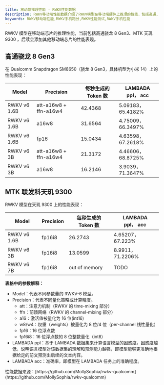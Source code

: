 ```yaml
---
title: 移动端推理性能 - RWKV性能数据
description: RWKV移动端性能数据介绍了RWKV模型在移动端硬件上推理的性能，包括高通、MTK等移动端芯片的性能表现。
keywords: RWKV移动端性能,RWKV手机跑分,RWKV性能测试,RWKV手机性能
---
```



<Callout type="info" emoji="ℹ️">
RWKV 模型在移动端芯片的推理性能，当前包括高通骁龙 8 Gen3、MTK 天玑 9300 ，后续会添加其他移动端芯片的性能表现。
</Callout>

## 高通骁龙 8 Gen3

在 Qualcomm Snapdragon SM8650（骁龙 8 Gen3，具体机型为小米 14）上的性能表现：

| Model        | Precision             | 每秒生成的 Token 数 | LAMBADA ppl， acc |
| ------------ | --------------------- | ------------------- | ---------------- |
| RWKV v6 1.6B | att-a16w8 + ffn-a16w4 | 42.4368             | 5.09183，65.4182% |
| RWKV v6 1.6B | a16w8                 | 31.6564             | 4.75009，66.3497% |
| RWKV v6 1.6B | fp16                  | 15.0434             | 4.63598，67.2618% |
| RWKV v6 3B   | att-a16w8 + ffn-a16w4 | 21.3172             | 4.46606，68.8725% |
| RWKV v6 3B   | a16w8                 | 16.2146             | 3.9039，71.3647%  |

## MTK 联发科天玑 9300 

RWKV 模型在天玑 9300 上的性能表现：

| Model        | Precision | 每秒生成的 Token 数 | LAMBADA ppl， acc |
| ------------ | --------- | ------------------- | ---------------- |
| RWKV v6 1.6B | fp16i8    | 26.2743             | 4.65207，67.223%            |
| RWKV v6 3B   | fp16i8    | 13.0599             | 8.9911，71.2206%           |
| RWKV v6 7B   | fp16i8    | out of memory       | TODO             |


**表格中的参数解释：**

- Model：代表不同参数量的 RWKV-6 模型。
- Precision：代表不同量化策略或计算精度。
  - att：注意力机制（RWKV 的 time-mixing 部分）
  - ffn：前馈网络（RWKV 的 channel-mixing 部分）
  - a16：激活值被量化为 16 位(int16)
  - w8/w4：权重（weights）被量化为 8 位/4 位（per-channel 线性量化）
  - fp16：16 位浮点数
  - fp16i8：16 位浮点数的 8 位整数量化（int8）
- LAMBADA ppl：基于 LAMBADA 数据集来计算语言模型的困惑度。困惑度越低，说明语言模型对该数据集的理解和预测能力越强，即模型能够更准确地根据给定的前文预测出后续的文本内容。
- LAMBADA acc：准确率，即模型在 LAMBADA 任务上的准确程度。

<Callout type="info" emoji="ℹ️">
性能数据来源：[https://github.com/MollySophia/rwkv-qualcomm](https://github.com/MollySophia/rwkv-qualcomm)
</Callout>